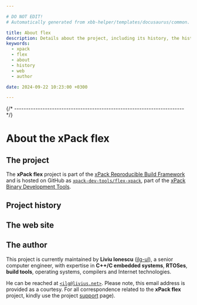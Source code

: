 ```yaml
---

# DO NOT EDIT!
# Automatically generated from xbb-helper/templates/docusaurus/common.

title: About flex
description: Details about the project, including its history, the history of the website, and details about the author.
keywords:
  - xpack
  - flex
  - about
  - history
  - web
  - author

date: 2024-09-22 10:23:00 +0300

---
```



{/* ------------------------------------------------------------------------ */}

# About the xPack flex

## The project

The **xPack flex** project is part of the
[xPack Reproducible Build Framework](https://xpack.github.io)
and is hosted on GitHub as
[`xpack-dev-tools/flex-xpack`](https://github.com/xpack-dev-tools/flex-xpack),
part of the [xPack Binary Development Tools](https://github.com/xpack-dev-tools/).

<MoreIntro/>

## Project history

<History/>

## The web site

<Website/>

## The author

This project is currently maintained by **Liviu Ionescu**
([ilg-ul](https://github.com/ilg-ul)),
a senior computer engineer, with expertise in **C++/C embedded systems**,
**RTOSes**, **build tools**, operating systems, compilers
and Internet technologies.

He can be reached at [`<ilg@livius.net>`](mailto:ilg@livius.net).
Please note, this email address is provided as a courtesy.
For all correspondence related to the **xPack flex**
project, kindly use the project [support](/docs/support/) page).
